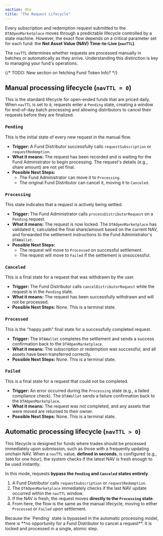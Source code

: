 ```yaml
---
section: dta
title: "The Request Lifecycle"
---
```



<Dta section="dtaNotes" />

Every subscription and redemption request submitted to the `DTAOpenMarketplace` moves through a predictable lifecycle controlled by a state machine. However, the exact flow depends on a critical parameter set for each fund: the **Net Asset Value (NAV) Time-to-Live (`navTTL`)**.

The `navTTL` determines whether requests are processed manually in batches or automatically as they arrive. Understanding this distinction is key to managing your fund's operations.

{/* TODO: New section on fetching Fund Token Info? */}

## Manual processing lifecycle (`navTTL = 0`)

This is the standard lifecycle for open-ended funds that are priced daily. When `navTTL` is set to `0`, requests enter a `Pending` state, creating a window for end-of-day batch processing and allowing distributors to cancel their requests before they are finalized.

<ClickToZoom
  src="/images/DTA/request-lifecycle.png"
  caption="State diagram for the manual DTA request lifecycle, used when navTTL is 0."
/>

### `Pending`

This is the initial state of every new request in the manual flow.

- **Trigger:** A Fund Distributor successfully calls `requestSubscription` or `requestRedemption`.
- **What it means:** The request has been recorded and is waiting for the Fund Administrator to begin processing. The request's details (e.g., share amount) are not yet final.
- **Possible Next Steps:**
  - The Fund Administrator can move it to `Processing`.
  - The original Fund Distributor can cancel it, moving it to `Canceled`.

### `Processing`

This state indicates that a request is actively being settled.

- **Trigger:** The Fund Administrator calls `processDistributorRequest` on a `Pending` request.
- **What it means:** The request is now locked. The `DTAOpenMarketplace` has validated it, calculated the final share/amount based on the current NAV, and forwarded the settlement instructions to the Fund Administrator's `DTAWallet`.
- **Possible Next Steps:**
  - The request will move to `Processed` on successful settlement.
  - The request will move to `Failed` if the settlement is unsuccessful.

### `Canceled`

This is a final state for a request that was withdrawn by the user.

- **Trigger:** The Fund Distributor calls `cancelDistributorRequest` while the request is in the `Pending` state.
- **What it means:** The request has been successfully withdrawn and will not be processed.
- **Possible Next Steps:** None. This is a terminal state.

### `Processed`

This is the "happy path" final state for a successfully completed request.

- **Trigger:** The `DTAWallet` completes the settlement and sends a success confirmation back to the `DTAOpenMarketplace`.
- **What it means:** The subscription or redemption was successful, and all assets have been transferred correctly.
- **Possible Next Steps:** None. This is a terminal state.

### `Failed`

This is a final state for a request that could not be completed.

- **Trigger:** An error occurred during the `Processing` state (e.g., a failed compliance check). The `DTAWallet` sends a failure confirmation back to the `DTAOpenMarketplace`.
- **What it means:** The request was not completed, and any assets that were moved are returned to their owner.
- **Possible Next Steps:** None. This is a terminal state.

## Automatic processing lifecycle (`navTTL > 0`)

This lifecycle is designed for funds where trades should be processed immediately upon submission, such as those with a frequently updating onchain NAV. When a `navTTL` value, **defined in seconds**, is configured (e.g., `3600` for one hour), the system checks if the latest NAV is fresh enough to be used instantly.

In this mode, requests **bypass the `Pending` and `Canceled` states entirely**.

1. A Fund Distributor calls `requestSubscription` or `requestRedemption`.
1. The `DTAOpenMarketplace` immediately checks if the last NAV update occurred within the `navTTL` window.
1. If the NAV is fresh, the request moves **directly to the `Processing` state**.
1. From here, the flow is the same as the manual lifecycle, moving to either `Processed` or `Failed` upon settlement.

<Aside type="caution" title="No Cancellation Window">
  Because the `Pending` state is bypassed in the automatic processing model, there is **no opportunity for a Fund
  Distributor to cancel a request**. It is locked and processed in a single, atomic step.
</Aside>
